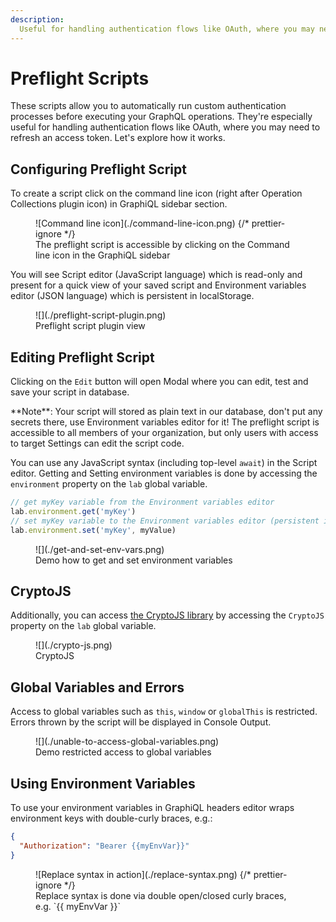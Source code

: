```yaml
---
description:
  Useful for handling authentication flows like OAuth, where you may need to refresh an access token
---
```


# Preflight Scripts



These scripts allow you to automatically run custom authentication processes before executing your
GraphQL operations. They're especially useful for handling authentication flows like OAuth, where
you may need to refresh an access token. Let's explore how it works.

## Configuring Preflight Script

To create a script click on the command line icon (right after Operation Collections plugin icon) in
GraphiQL sidebar section.

<figure className="mt-6">
  <Screenshot>![Command line icon](./command-line-icon.png)</Screenshot>
  {/* prettier-ignore */}
  <figcaption className={figcaptionClass}>The preflight script is accessible by clicking on the Command line icon in the GraphiQL sidebar</figcaption>
</figure>

You will see Script editor (JavaScript language) which is read-only and present for a quick view of
your saved script and Environment variables editor (JSON language) which is persistent in
localStorage.

<figure className="mt-6">
  <Screenshot>![](./preflight-script-plugin.png)</Screenshot>
  <figcaption className={figcaptionClass}>Preflight script plugin view</figcaption>
</figure>

## Editing Preflight Script

Clicking on the `Edit` button will open Modal where you can edit, test and save your script in
database.

<Callout type="warning">
  **Note**: Your script will stored as plain text in our database, don't put any secrets there, use
  Environment variables editor for it! The preflight script is accessible to all members of your
  organization, but only users with access to target Settings can edit the script code.
</Callout>

You can use any JavaScript syntax (including top-level `await`) in the Script editor. Getting and
Setting environment variables is done by accessing the `environment` property on the `lab` global
variable.

```js
// get myKey variable from the Environment variables editor
lab.environment.get('myKey')
// set myKey variable to the Environment variables editor (persistent in localStorage)
lab.environment.set('myKey', myValue)
```

<figure className="mt-6">
  <Screenshot>![](./get-and-set-env-vars.png)</Screenshot>
  <figcaption className={figcaptionClass}>Demo how to get and set environment variables</figcaption>
</figure>

## CryptoJS

Additionally, you can access [the CryptoJS library](https://github.com/brix/crypto-js) by accessing
the `CryptoJS` property on the `lab` global variable.

<figure className="mt-6">
  <Screenshot>![](./crypto-js.png)</Screenshot>
  <figcaption className={figcaptionClass}>CryptoJS</figcaption>
</figure>

## Global Variables and Errors

Access to global variables such as `this`, `window` or `globalThis` is restricted. Errors thrown by
the script will be displayed in Console Output.

<figure className="mt-6">
  <Screenshot>![](./unable-to-access-global-variables.png)</Screenshot>
  <figcaption className={figcaptionClass}>Demo restricted access to global variables</figcaption>
</figure>

## Using Environment Variables

To use your environment variables in GraphiQL headers editor wraps environment keys with
double-curly braces, e.g.:

```json filename="Headers" /{{myEnvVar}}/
{
  "Authorization": "Bearer {{myEnvVar}}"
}
```

<figure className="mt-6">
  <Screenshot>![Replace syntax in action](./replace-syntax.png)</Screenshot>
  {/* prettier-ignore */}
  <figcaption className={figcaptionClass}>Replace syntax is done via double open/closed curly braces, e.g. `{{ myEnvVar }}`</figcaption>
</figure>
